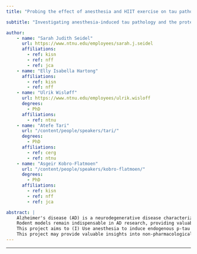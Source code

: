 ```yaml
---
title: "Probing the effect of anesthesia and HIIT exercise on tau pathology in Alzheimer's disease"

subtitle: "Investigating anesthesia-induced tau pathology and the protective effects of high-intensity interval training in rodent models."

author:
    - name: "Sarah Judith Seidel"
      url: https://www.ntnu.edu/employees/sarah.j.seidel
      affiliations:
        - ref: kisn
        - ref: nff
        - ref: jca
    - name: "Elly Isabella Hartong"
      affiliations:
        - ref: kisn
        - ref: nff
    - name: "Ulrik Wisløff"
      url: https://www.ntnu.edu/employees/ulrik.wisloff
      degrees:
        - PhD
      affiliations:
        - ref: ntnu
    - name: "Atefe Tari"
      url: "/content/people/speakers/tari/"
      degrees:
        - PhD
      affiliations:
        - ref: cerg
        - ref: ntnu
    - name: "Asgeir Kobro-Flatmoen"
      url: "/content/people/speakers/kobro-flatmoen/"
      degrees:
        - PhD
      affiliations:
        - ref: kisn
        - ref: nff
        - ref: jca

abstract: |
    Alzheimer's disease (AD) is a neurodegenerative disease characterized by a set of progressively appearing pathologies. Accumulation of hyperphosphorylated tau (p-tau) and tau-derived tangles (NFTs) are major hallmarks of the disease. It has long been suspected that the accumulation of p-tau may begin already during the prodromal stages of AD, preceding overt cognitive decline. Preventative interventions during this early window may offer the greatest potential for disease modification.
    Rodent models remain indispensable in AD research, providing valuable insights into the complex mechanisms underlying the pathology. But a limitation with rodents is that they are largely resistant to formation of p-tau and NFTs. As a result, many have employed strategies to artificially express human and/or mutated forms of p-tau in rodent models. However, the insights gained from these approaches remain limited, as it has proven challenging to distinguish genuine disease-relevant mechanisms from artifacts caused by the overexpression of a foreign protein.
    This project aims to (I) Use anesthesia to induce endogenous p-tau in McGill-R-Thy1-APP transgenic rats and wild-type Wistar rats, and (II) investigate the effects of high-intensity interval training (HIIT) on such endogenous p-tau. HIIT interventions will be applied in both acute and chronic paradigms to assess their potential in mitigating p-tau and ameliorating cognitive deficits.
    This project may provide valuable insights into non-pharmacological strategies for preventing or slowing the development of AD, with implications for at-risk populations, including older adults exposed to repeated anesthesia.
---
```


***

<!-- <object data="/res/program.pdf" type="application/pdf" width="100%" height="600">
</object>  -->
